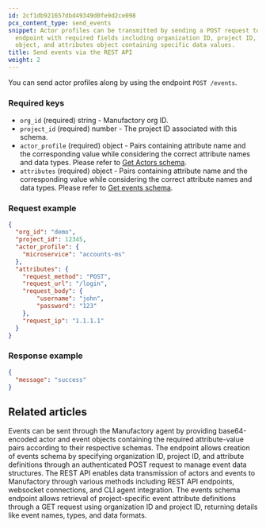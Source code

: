 ```yaml
---
id: 2cf1db921657dbd49349d0fe9d2ce098
pcx_content_type: send_events
snippet: Actor profiles can be transmitted by sending a POST request to the /events
  endpoint with required fields including organization ID, project ID, actor profile
  object, and attributes object containing specific data values.
title: Send events via the REST API
weight: 2
---
```


You can send actor profiles along by using the endpoint `POST /events`.

### Required keys

- `org_id` (required) string - Manufactory org ID.
- `project_id` (required) number - The project ID associated with this schema.
- `actor_profile` (required) object - Pairs containing attribute name and the corresponding value while considering the correct attribute names and data types. Please refer to [Get Actors schema](/manufactory/actors/get_schema/).
- `attributes` (required) object - Pairs containing attribute name and the corresponding value while considering the correct attribute names and data types. Please refer to [Get events schema](/manufactory/events/get_schema/).
### Request example
```json
{
  "org_id": "demo",
  "project_id": 12345,
  "actor_profile": {
    "microservice": "accounts-ms"
  },
  "attributes": {
    "request_method": "POST",
    "request_url": "/login",
    "request_body": {
        "username": "john",
        "password": "123"
    },
    "request_ip": "1.1.1.1"
  }
}
```

### Response example

```json
{
  "message": "success"
}
```


## Related articles
<CardGrid>
<LinkTitleCard header="<b>Agent > Send events via the CLI agent</b>" href="/products/manufactory/collector/agent/send_events/" > Events can be sent through the Manufactory agent by providing base64-encoded actor and event objects containing the required attribute-value pairs according to their respective schemas. </LinkTitleCard>
<LinkTitleCard header="<b>Events > Create events schema</b>" href="/products/manufactory/events/create_schema/" > The endpoint allows creation of events schema by specifying organization ID, project ID, and attribute definitions through an authenticated POST request to manage event data structures. </LinkTitleCard>
<LinkTitleCard header="<b>Collector > Collecting events via REST API</b>" href="/products/manufactory/collector/rest_api/" > The REST API enables data transmission of actors and events to Manufactory through various methods including REST API endpoints, websocket connections, and CLI agent integration. </LinkTitleCard>
<LinkTitleCard header="<b>Events > Get events schema</b>" href="/products/manufactory/events/get_schema/" > The events schema endpoint allows retrieval of project-specific event attribute definitions through a GET request using organization ID and project ID, returning details like event names, types, and data formats. </LinkTitleCard>
</CardGrid>